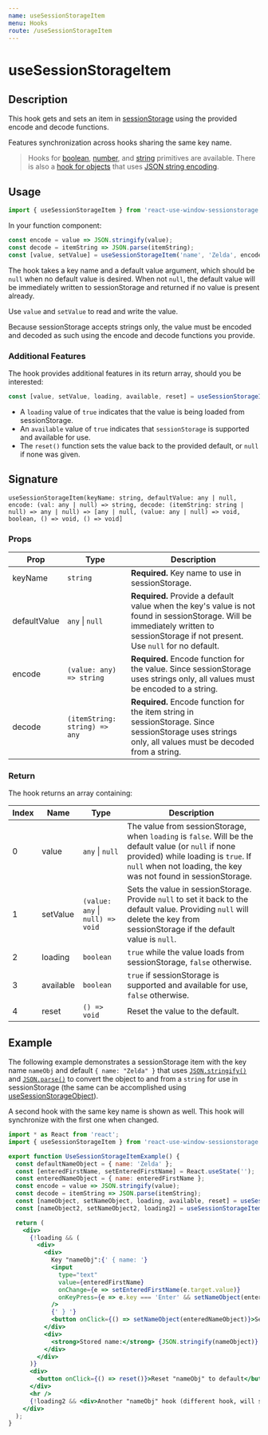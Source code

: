 ```yaml
---
name: useSessionStorageItem
menu: Hooks
route: /useSessionStorageItem
---
```



<h1>useSessionStorageItem</h1>

## Description

This hook gets and sets an item in [sessionStorage](https://developer.mozilla.org/en-US/docs/Web/API/Window/sessionStorage) using the provided encode and decode functions.

Features synchronization across hooks sharing the same key name.

> Hooks for [boolean](/useSessionStorageBoolean), [number](/useSessionStorageNumber), and [string](/useSessionStorageString) primitives are available. There is also a [hook for objects](/useSessionStorageObject) that uses [JSON string encoding](https://developer.mozilla.org/en-US/docs/Web/JavaScript/Reference/Global_Objects/JSON/stringify).

## Usage

```jsx
import { useSessionStorageItem } from 'react-use-window-sessionstorage';
```

In your function component:

```jsx
const encode = value => JSON.stringify(value);
const decode = itemString => JSON.parse(itemString);
const [value, setValue] = useSessionStorageItem('name', 'Zelda', encode, decode);
```

The hook takes a key name and a default value argument, which should be `null` when no default value is desired. When not `null`, the default value will be immediately written to sessionStorage and returned if no value is present already.

Use `value` and `setValue` to read and write the value.

Because sessionStorage accepts strings only, the value must be encoded and decoded as such using the encode and decode functions you provide.

### Additional Features

The hook provides additional features in its return array, should you be interested:

```jsx
const [value, setValue, loading, available, reset] = useSessionStorageItem('name', 'Zelda', encode, decode);
```

- A `loading` value of `true` indicates that the value is being loaded from sessionStorage.
- An `available` value of `true` indicates that `sessionStorage` is supported and available for use. 
- The `reset()` function sets the value back to the provided default, or `null` if none was given.

## Signature

`useSessionStorageItem(keyName: string, defaultValue: any | null, encode: (val: any | null) => string, decode: (itemString: string | null) => any | null) => [any | null, (value: any | null) => void, boolean, () => void, () => void]`

### Props

| Prop | Type | Description |
|------|------|-------------|
| keyName | `string` | **Required.** Key name to use in sessionStorage. |
| defaultValue | `any` &#124; `null` | **Required.** Provide a default value when the key's value is not found in sessionStorage. Will be immediately written to sessionStorage if not present. Use `null` for no default. |
| encode | `(value: any) => string` | **Required.** Encode function for the value. Since sessionStorage uses strings only, all values must be encoded to a string. |
| decode | `(itemString: string) => any` | **Required.** Encode function for the item string in sessionStorage. Since sessionStorage uses strings only, all values must be decoded from a string. |

### Return

The hook returns an array containing:

| Index | Name | Type | Description |
|-------|------|------|-------------|
| 0 | value | `any` &#124; `null` | The value from sessionStorage, when `loading` is `false`. Will be the default value (or `null` if none provided) while loading is `true`. If `null` when not loading, the key was not found in sessionStorage. |
| 1 | setValue | `(value: any` &#124; `null) => void` | Sets the value in sessionStorage. Provide `null` to set it back to the default value. Providing `null` will delete the key from sessionStorage if the default value is `null`. |
| 2 | loading | `boolean` | `true` while the value loads from sessionStorage, `false` otherwise. |
| 3 | available | `boolean` | `true` if sessionStorage is supported and available for use, `false` otherwise. |
| 4 | reset | `() => void` | Reset the value to the default. |

## Example

The following example demonstrates a sessionStorage item with the key name `nameObj` and default `{ name: "Zelda" }` that uses 
[`JSON.stringify()`](https://developer.mozilla.org/en-US/docs/Web/JavaScript/Reference/Global_Objects/JSON/stringify)
and [`JSON.parse()`](https://developer.mozilla.org/en-US/docs/Web/JavaScript/Reference/Global_Objects/JSON/parse) to
convert the object to and from a `string` for use in sessionStorage (the same can be accomplished using [useSessionStorageObject](/useSessionStorageObject)).

A second hook with the same key name is shown as well. This hook will synchronize with the first one when changed.

<div style={{border: 'solid 2px #67788a', padding: '20px'}}>
  <UseSessionStorageItemExample />
</div>

```jsx
import * as React from 'react';
import { useSessionStorageItem } from 'react-use-window-sessionstorage';

export function UseSessionStorageItemExample() {
  const defaultNameObject = { name: 'Zelda' };
  const [enteredFirstName, setEnteredFirstName] = React.useState('');
  const enteredNameObject = { name: enteredFirstName };
  const encode = value => JSON.stringify(value);
  const decode = itemString => JSON.parse(itemString);
  const [nameObject, setNameObject, loading, available, reset] = useSessionStorageItem('nameObj', defaultNameObject, encode, decode);
  const [nameObject2, setNameObject2, loading2] = useSessionStorageItem('nameObj', defaultNameObject, encode, decode);

  return (
    <div>
      {!loading && (
        <div>
          <div>
            Key "nameObj":{' { name: '}
            <input
              type="text"
              value={enteredFirstName}
              onChange={e => setEnteredFirstName(e.target.value)}
              onKeyPress={e => e.key === 'Enter' && setNameObject(enteredNameObject)}
            />
            {' } '}
            <button onClick={() => setNameObject(enteredNameObject)}>Set</button>
          </div>
          <div>
            <strong>Stored name:</strong> {JSON.stringify(nameObject)}
          </div>
        </div>
      )}
      <div>
        <button onClick={() => reset()}>Reset "nameObj" to default</button>
      </div>
      <hr />
      {!loading2 && <div>Another "nameObj" hook (different hook, will synchronize): {JSON.stringify(nameObject)}</div>}
    </div>
  );
}
```